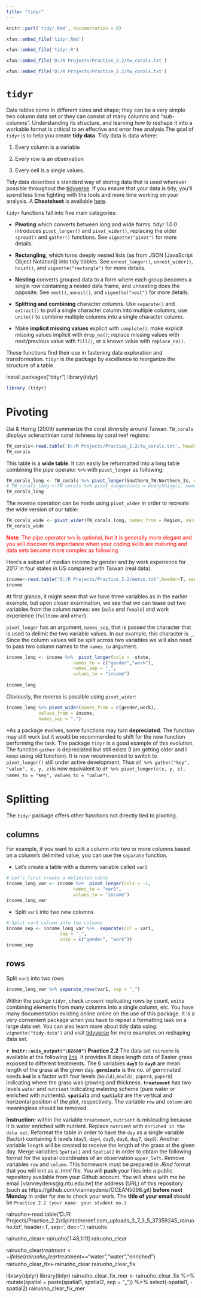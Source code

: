 ```yaml
---
title: "tidyr"
---
```


```r
knitr::purl('tidyr.Rmd', documentation = 0)
```


```r
xfun::embed_file('tidyr.Rmd')
```

```r
xfun::embed_file('tidyr.R')
```

```r
xfun::embed_file('D:/R Projects/Practice_2.2/tw_corals.txt')
```


```r
xfun::embed_file('D:/R Projects/Practice_2.2/tw_corals.txt')
```

# `tidyr`

Data tables come in different sizes and shape; they can be a very simple two column data set or they can consist of many columns and “sub-columns”. Understanding its structure, and learning how to reshape it into a workable format is critical to an effective and error free analysis.The goal of `tidyr` is to help you create **tidy data**. Tidy data is data where:

1. Every column is a variable 

2. Every row is an observation

3. Every cell is a single values.

Tidy data describes a standard way of storing data that is used wherever possible throughout the [tidyverse](https://www.tidyverse.org/). If you ensure that your data is tidy, you’ll spend less time fighting with the tools and more time working on your analysis. A **Cheatsheet** is available [here](https://github.com/rstudio/cheatsheets/blob/master/data-import.pdf). 

`tidyr` functions fall into five main categories:

- **Pivoting** which converts between long and wide forms. tidyr 1.0.0 introduces `pivot_longer()` and `pivot_wider()`, replacing the older `spread()` and `gather()` functions. See `vignette("pivot")` for more details.

- **Rectangling**, which turns deeply nested lists (as from JSON [JavaScript Object Notation]) into tidy tibbles. See `unnest_longer()`, `unnest_wider()`, `hoist()`, and `vignette("rectangle")` for more details.

- **Nesting** converts grouped data to a form where each group becomes a single row containing a nested data frame, and unnesting does the opposite. See `nest()`, `unnest()`, and `vignette("nest")` for more details.

- **Splitting and combining** character columns. Use `separate()` and `extract()` to pull a single character column into multiple columns; use `unite()` to combine multiple columns into a single character column.

- Make **implicit missing values** explicit with `complete()`; make explicit missing values implicit with `drop_na()`; replace missing values with next/previous value with `fill()`, or a known value with `replace_na()`.


Those functions find their use in fastening  data exploration and transformation.
`tidyr` is the package by excellence to reorganize the structure of a table. 

install.packages("tidyr")
library(tidyr)







```r
library (tidyr)
```

# Pivoting

Dai & Horng (2009) summarize the coral diversity around Taiwan. `TW_corals` displays scleractinian coral richness by coral reef regions:

```r

TW_corals<-read.table('D:/R Projects/Practice_2.2/tw_corals.txt', header=T, sep='\t', dec='.') 
TW_corals
```

This table is a **wide table**. It can easily be reformatted into a long table combining the pipe operator `%>%` with `pivot_longer` as following:

```r
TW_corals_long <- TW_corals %>% pivot_longer(Southern_TW:Northern_Is, names_to = "Region", values_to = "Richness")
# TW_corals_long <-TW_corals %>% pivot_longer(cols = everything(), names_to = "Region", values_to = "Richness") 
TW_corals_long 
```

The reverse operation can be made using `pivot_wider` in order to recreate the wide version of our table: 

```r
TW_corals_wide <- pivot_wider(TW_corals_long, names_from = Region, values_from = Richness) 
TW_corals_wide
```

<span style="color: red">**Note**: The pipe operator `%>%` is optional, but it is generally more elegant and you will discover its importance  when your coding skills are maturing and data sets become more complex as following.</span>

Here’s a subset of median income by gender and by work experience for 2017 in four states in US compared with Taiwan (real data).

```r
income<-read.table("D:/R Projects/Practice_2.2/metoo.txt",header=T, sep="\t", dec=".", na.strings = "n/a")
income
```

At first glance, it might seem that we have three variables as in the earlier example, but upon closer examination, we see that we can tease out two variables from the column names: sex (`male` and `female`) and work experience (`fulltime` and `other`).

`pivot_longer` has an argument, `names_sep`, that is passed the character that is used to delimit the two variable values. In our example, this character is `_`. Since the column values will be split across two variables we will also need to pass two column names to the `names_to` argument.

```r
income_long <- income %>%  pivot_longer(cols = -state, 
                         names_to = c("gender","work"), 
                         names_sep = "_", 
                         values_to = "income")
                         
income_long
```

Obviously, the reverse is possible using `pivot_wider`:

```r
income_long %>% pivot_wider(names_from = c(gender,work), 
            values_from = income,
            names_sep = ".")
```


*As a package evolves, some functions may turn **depreciated**. The function may still work but it would be recommended to shift for the new function performing the task. The package `tidyr` is a good example of this evolution. The function `gather` is depreciated but still exists (I am getting older and I keep using old function). It is now recommended to switch to `pivot_longer()` still under active development. Thus `df %>% gather("key", "value", x, y, z)`is now equivalent to `df %>% pivot_longer(c(x, y, z), names_to = "key", values_to = "value")`.


# Splitting

The `tidyr` package offers other functions not directly tied to pivoting. 

## columns

For example, if you want to split a column into two or more columns based on a column’s delimited value, you can use the `separate` function. 

- Let's create a table with a dummy variable called `var1`

```r
# Let's first create a delimited table
income_long_var <- income %>%  pivot_longer(cols = -1, 
                         names_to = "var1", 
                         values_to = "income")
income_long_var
```


- Split `var1` into two new columns

```r
# Split var1 column into two columns
income_sep <- income_long_var %>%  separate(col = var1, 
                    sep = "_", 
                    into = c("gender", "work"))
income_sep
```

## rows 

Split `var1` into two rows

```r
income_long_var %>% separate_rows(var1, sep = "_")
```

Within the packge `tidyr`, check `uncount` replicating rows by count, `unite` combining elements from many columns into a single column, etc.  You have many  documentation existing online online on the use of this package. It is a very convenient package when you have to repeat a formatting task on a large data set. You can also learn more about tidy data using: `vignette("tidy-data")` and visit [tidyverse](https://www.tidyverse.org/) for more examples on reshaping data set.  


<p class="alert">
**`r knitr::asis_output("\U26A0")` Practice 2.2** The data set `rairuoho` is available at the following [link](https://www.dipintothereef.com/uploads/3/7/3/5/37359245/rairuoho.txt). It provides 8 days length data of Easter grass exposed to different treatments.
The 6 variables **`day3`** to **`day8`** are mean length of the grass at the given day. **`germinate`** is the no. of germinated seeds.**`bed`** is a factor with four levels (`mould1`,`mould2`, `paper4`, `paper8`) indicating where the grass was growing and thickness. **`treatement`** has two levels `water` and `nutrient` indicating watering scheme (pure water or enriched with nutrients). **`spatial1`** and **`spatial2`** are the vertical and horizontal position of the plot, respectively. The variable `row` and `column` are meaningless should be removed.
</p>


<p class="alert">
**Instruction:** within the variable `treatement`, `nutrient` is misleading because it is water enriched with nutrient. Replace `nutrient` with `enriched in the data set`. Reformat the table in order to have the `day` as a single variable (factor) containing 6 levels (`day3`, `day4`, `day5`, `day6`, `day7`, `day8`). Another variable `length`  will be created to receive the length of the grass at the given day. Merge variables `Spatial1` and `Spatial2` in order to obtain the following format for the spatial coordinates of an observation `upper_left`. Remove variables `row` and `column`. This homework must be prepared in *.Rmd* format that you will knit as a *.html* file. You will **push** your files into a public repository available from your Github account. You will share with me be email [vianneydenis@g.ntu.edu.tw] the address (URL) of this repository (such as https://github.com/vianneydenis/OCEAN5098.git) **before next Monday** in order for me to check your work. The **title of your email ** should be `Practice 2.2 (your name: your student no.)`. 
</p>


rairuoho<-read.table('D:/R Projects/Practice_2.2/dipintothereef.com_uploads_3_7_3_5_37359245_rairuoho.txt', header=T, sep='\t', dec='.') 
rairuoho

rairuoho_clear<-rairuoho[1:48,1:11]
rairuoho_clear

rairuoho_clear$treatment<-ifelse(rairuoho_clear$treatment=="water","water","enriched")
rairuoho_clear_fix<-rairuoho_clear
rairuoho_clear_fix


library(dplyr)
library(tidyr)
rairuoho_clear_fix_mer <- rairuoho_clear_fix %>%
  mutate(spatial = paste(spatial1, spatial2, sep = "_")) %>%
  select(-spatial1, -spatial2)
rairuoho_clear_fix_mer


